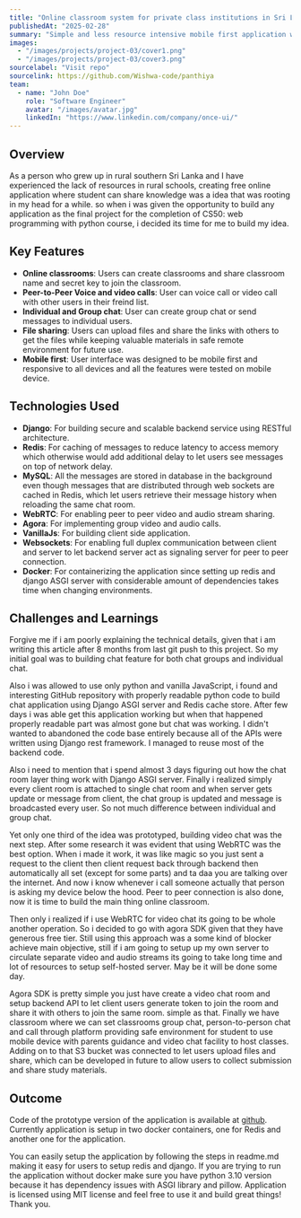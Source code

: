 ```yaml
---
title: "Online classroom system for private class institutions in Sri Lanka"
publishedAt: "2025-02-28"
summary: "Simple and less resource intensive mobile first application with basic minimum requirements for students in rural Sri Lankan areas with low coverage"
images:
  - "/images/projects/project-03/cover1.png"
  - "/images/projects/project-03/cover3.png"
sourcelabel: "Visit repo"
sourcelink: https://github.com/Wishwa-code/panthiya
team:
  - name: "John Doe"
    role: "Software Engineer"
    avatar: "/images/avatar.jpg"
    linkedIn: "https://www.linkedin.com/company/once-ui/"
---
```


## Overview

As a person who grew up in rural southern Sri Lanka and I have experienced the lack of resources in rural schools, creating free online application where student can share knowledge was a idea that was rooting in my head for a while. so when i was given the opportunity to build any application as the final project for the completion of CS50: web programming with python course, i decided its time for me to build my idea.

## Key Features

- **Online classrooms**:  Users can create classrooms and share classroom name and secret key to join the classroom.
- **Peer-to-Peer Voice and video calls**: User can voice call or video call with other users in their freind list.
- **Individual and Group chat**: User can create group chat or send messages to individual users.
- **File sharing**: Users can upload files and share the links with others to get the files while keeping valuable materials in safe remote environment for future use.
- **Mobile first**: User interface was designed to be mobile first and responsive to all devices and all the features were tested on mobile device.

## Technologies Used

- **Django**: For building secure and scalable backend service using RESTful architecture.
- **Redis**: For caching of messages to reduce latency to access memory which otherwise would add additional delay to let users see messages on top of network delay.
- **MySQL**: All the messages are stored in database in the background even though messages that are distributed through web sockets are cached in Redis, which let users retrieve their message history when reloading the same chat room.
- **WebRTC**: For enabling peer to peer video and audio stream sharing.
- **Agora**: For implementing group video and audio calls.
- **VanillaJs**: For building client side application.
- **Websockets**: For enabling full duplex communication between client and server to let backend server act as signaling server for peer to peer connection.
- **Docker**: For containerizing the application since setting up redis and django ASGI server with considerable amount of dependencies takes time when changing environments.

## Challenges and Learnings

Forgive me if i am poorly explaining the technical details, given that i am writing this article after 8 months from last git push to this project. So my initial goal was to building chat feature for both chat groups and individual chat.

Also i was allowed to use only python and vanilla JavaScript, i found and interesting GitHub repository with properly readable python code to build chat application using Django ASGI server and Redis cache store. 
After few days i was able get this application working but when that happened properly readable part was almost gone but chat was working. I didn't wanted to abandoned the code base entirely because all of the APIs were written using Django rest framework. I managed to reuse most of the backend code.

Also i need to mention that i spend almost 3 days figuring out how the chat room layer thing work with Django ASGI server. Finally i realized simply every client room is attached to single chat room and when server gets update or message from client, the chat group is updated and message is broadcasted every user. So not much difference between individual and group chat.

Yet only one third of the idea was prototyped, building video chat was the next step. After some research it was evident that using WebRTC was the best option. When i made it work, it was like magic so you just sent a request to the client then client request back through backend then automatically all set (except for some parts) and ta daa you are talking over the internet. And now i know whenever i call someone actually that person is asking my device below the hood. 
Peer to peer connection is also done, now it is time to build the main thing online classroom. 

Then only i realized if i use WebRTC for video chat its going to be whole another operation. So i decided to go with agora SDK given that they have generous free tier. Still using this approach was a some kind of blocker achieve main objective, still if i am going to setup up my own server to circulate separate video and audio streams its going to take long time and lot of resources to setup self-hosted server. May be it will be done some day.


Agora SDK is pretty simple you just have create a video chat room and setup backend API to let client users generate token to join the room and share it with others to join the same room. simple as that. Finally we have classroom where we can set classrooms group chat, person-to-person chat and call through platform providing safe environment for student to use mobile device with parents guidance and video chat facility to host classes. Adding on to that S3 bucket was connected to let users upload files and share, which can be developed in future to allow users to collect submission and share study materials.


## Outcome

Code of the prototype version of the application is available at [github](https://github.com/Wishwa-code/panthiya). Currently application is setup in two docker containers, one for Redis and another one for the application. 

You can easily setup the application by following the steps in readme.md making it easy for users to setup redis and django. If you are trying to run the application without docker make sure you have python 3.10 version because it has dependency issues with ASGI library and pillow. Application is licensed using MIT license and feel free to use it and build great things! Thank you.